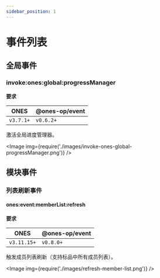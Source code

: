 ```yaml
---
sidebar_position: 1
---
```



# 事件列表

## 全局事件

### invoke:ones:global:progressManager

**要求**

| ONES      | @ones-op/event |
| --------- | -------------- |
| `v3.7.1+` | `v0.6.2+`      |

激活全局进度管理器。

<Image img={require('./images/invoke-ones-global-progressManager.png')} />

## 模块事件

### 列表刷新事件

#### ones:event:memberList:refresh

**要求**

| ONES        | @ones-op/event |
| ----------- | -------------- |
| `v3.11.15+` | `v0.8.0+`      |

触发成员列表刷新（支持标品中所有成员列表）。

<Image img={require('./images/refresh-member-list.png')} />
